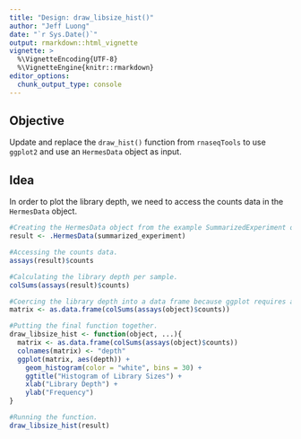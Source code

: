```yaml
---
title: "Design: draw_libsize_hist()"
author: "Jeff Luong"
date: "`r Sys.Date()`"
output: rmarkdown::html_vignette
vignette: >
  %\VignetteEncoding{UTF-8}
  %\VignetteEngine{knitr::rmarkdown}
editor_options: 
  chunk_output_type: console
---
```


## Objective

Update and replace the `draw_hist()` function from `rnaseqTools` to use `ggplot2` and use an `HermesData` object as input.

## Idea

In order to plot the library depth, we need to access the counts data in the `HermesData` object.

```r
#Creating the HermesData object from the example SummarizedExperiment object.
result <- .HermesData(summarized_experiment)

#Accessing the counts data.
assays(result)$counts

#Calculating the library depth per sample.
colSums(assays(result)$counts)

#Coercing the library depth into a data frame because ggplot requires a data frame object.
matrix <- as.data.frame(colSums(assays(object)$counts))

#Putting the final function together.
draw_libsize_hist <- function(object, ...){
  matrix <- as.data.frame(colSums(assays(object)$counts))
  colnames(matrix) <- "depth"
  ggplot(matrix, aes(depth)) +
    geom_histogram(color = "white", bins = 30) +
    ggtitle("Histogram of Library Sizes") +
    xlab("Library Depth") +
    ylab("Frequency")
}

#Running the function.
draw_libsize_hist(result)
```